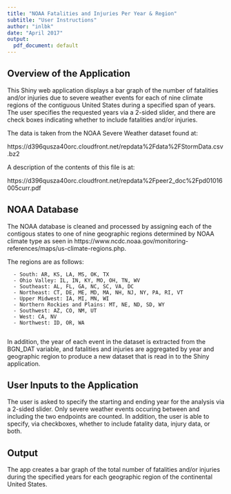 ```yaml
---
title: "NOAA Fatalities and Injuries Per Year & Region"
subtitle: "User Instructions"
author: "inlbk"
date: "April 2017"
output:
  pdf_document: default
---
```

## Overview of the Application

This Shiny web application displays a bar graph of the number of fatalities and/or injuries due to severe weather events for each of nine climate regions of the contiguous United States during a specified span of years.  The user specifies the requested years via a 2-sided slider, and there are check boxes indicating whether to include fatalities and/or injuries.

The data is taken from the NOAA Severe Weather dataset found at:

https://d396qusza40orc.cloudfront.net/repdata%2Fdata%2FStormData.csv.bz2

A description of the contents of this file is at:

https://d396qusza40orc.cloudfront.net/repdata%2Fpeer2_doc%2Fpd01016005curr.pdf

## NOAA Database

The NOAA database is cleaned and processed by assigning each of the contigous states to one of nine geographic regions determined by NOAA climate type as seen in https://www.ncdc.noaa.gov/monitoring-references/maps/us-climate-regions.php. 

The regions are as follows:

      - South: AR, KS, LA, MS, OK, TX
      - Ohio Valley: IL, IN, KY, MO, OH, TN, WV
      - Southeast: AL, FL, GA, NC, SC, VA, DC
      - Northeast: CT, DE, ME, MD, MA, NH, NJ, NY, PA, RI, VT
      - Upper Midwest: IA, MI, MN, WI
      - Northern Rockies and Plains: MT, NE, ND, SD, WY
      - Southwest: AZ, CO, NM, UT
      - West: CA, NV
      - Northwest: ID, OR, WA
      
In addition, the year of each event in the dataset is extracted from the BGN_DAT variable, and fatalities and injuries are aggregated by year and geographic region to produce a new dataset that is read in to the Shiny application.

## User Inputs to the Application

The user is asked to specify the starting and ending year for the analysis via a 2-sided slider.  Only severe weather events occuring between and including the two endpoints are counted.  In addition, the user is able to specify, via checkboxes, whether to include fatality data, injury data, or both.

## Output

The app creates a bar graph of the total number of fatalities and/or injuries during the specified years for each geographic region of the continental United States.  

